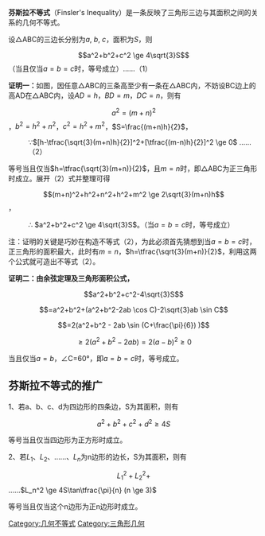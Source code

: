 {{unreferenced|time=2012-05-22T07:08:18+00:00}}
'''芬斯拉不等式'''（Finsler's Inequality）是一条反映了三角形三边与其面积之间的关系的几何不等式。

设△ABC的三边长分别为<math>a</math>, <math>b</math>, <math>c</math>，面积为<math>S</math>，则

:<math>a^2+b^2+c^2 \ge 4\sqrt{3}S</math>  （当且仅当<math>a=b=c</math>时，等号成立）……（1）

'''证明一：'''如图，因任意△ABC的三条高至少有一条在△ABC内，不妨设BC边上的高AD在△ABC内，设<math>AD=h</math>，<math>BD=m</math>，<math>DC=n</math>，则有

:<math>a^2=(m+n)^2</math>，<math>b^2=h^2+n^2</math>，<math>c^2=h^2+m^2</math>，<math>S=\frac{(m+n)h}{2}</math>，

:∵<math>[h-\tfrac{\sqrt{3}(m+n)h}{2}]^2+[\tfrac{(m-n)h}{2}]^2 \ge  0</math>  ……（2）

等号当且仅当<math>h=\tfrac{\sqrt{3}(m+n)}{2}</math>，且<math>m=n</math>时，即△ABC为正三角形时成立。展开（2）式并整理可得

:<math>(m+n)^2+h^2+n^2+h^2+m^2 \ge 2\sqrt{3}(m+n)h</math>，

:∴ <math>a^2+b^2+c^2 \ge 4\sqrt{3}S</math>。（当<math>a=b=c</math>时，等号成立）

注：证明的关键是巧妙在构造不等式（2），为此必须首先猜想到当<math>a=b=c</math>时，正三角形的面积最大，此时有<math>m=n</math>，<math>h=\tfrac{\sqrt{3}(m+n)}{2}</math>，利用这两个公式就可造出不等式（2）。


'''证明二：由余弦定理及三角形面积公式，'''

:<math>a^2+b^2+c^2-4\sqrt{3}S</math>

:<math>=a^2+b^2+(a^2+b^2-2ab \cos C)-2\sqrt{3}ab \sin C</math>

:<math>=2(a^2+b^2 - 2ab \sin (C+\frac{\pi}{6}) )</math>

:<math>\ge 2(a^2+b^2-2ab)=2(a-b)^2 \ge 0</math>

当且仅当<math>a=b</math>，∠C=60°，即<math>a=b=c</math>时，等号成立。

==芬斯拉不等式的推广==

1、若a、b、c、d为四边形的四条边，S为其面积，则有

:<math>a^2+b^2+c^2+d^2 \ge 4S</math>

等号当且仅当四边形为正方形时成立。

2、若<math>L_{1}</math>、<math>L_{2}</math>、……、<math>L_{n}</math>为n边形的边长，S为其面积，则有

:<math>L_1^2 + L_2^2 + </math>……<math> L_n^2 \ge 4S\tan\tfrac{\pi}{n} (n \ge 3)</math>

等号当且仅当这个n边形为正n边形时成立。

[[Category:几何不等式|Category:几何不等式]]
[[Category:三角形几何|Category:三角形几何]]
